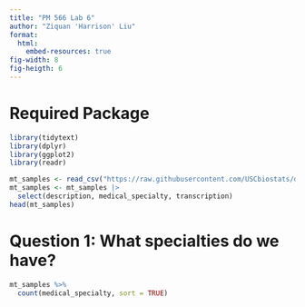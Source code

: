 ```yaml
---
title: "PM 566 Lab 6"
author: "Ziquan 'Harrison' Liu"
format: 
  html:
    embed-resources: true
fig-width: 8
fig-heigth: 6
---
```

# Required Package
```r
library(tidytext)
library(dplyr)
library(ggplot2)
library(readr)
```

```r
mt_samples <- read_csv("https://raw.githubusercontent.com/USCbiostats/data-science-data/master/00_mtsamples/mtsamples.csv")
mt_samples <- mt_samples |>
  select(description, medical_specialty, transcription)
head(mt_samples)
```
# Question 1: What specialties do we have?
```r
mt_samples %>%
  count(medical_specialty, sort = TRUE)
```























